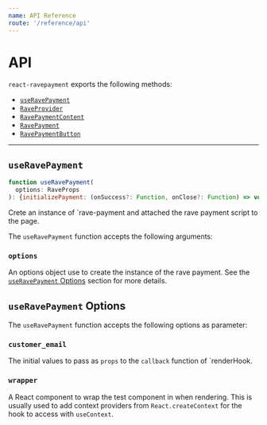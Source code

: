 ```yaml
---
name: API Reference
route: '/reference/api'
---
```


# API

`react-ravepayment` exports the following methods:

- [`useRavePayment`](/reference/api#useRavePayment)
- [`RaveProvider`](/reference/api#RaveProvider)
- [`RavePaymentContent`](/reference/api#RavePaymentContent)
- [`RavePayment`](/reference/api#RavePayment)
- [`RavePaymentButton`](/reference/api#RavePaymentButton)

---

## `useRavePayment`

```js
function useRavePayment(
  options: RaveProps
): {initializePayment: (onSuccess?: Function, onClose?: Function) => void}
```

Crete an instance of `rave-payment and attached the rave payment script to the page.

The `useRavePayment` function accepts the following arguments:

### `options`

An options object use to create the instance of the rave payment. See the
[`useRavePayment` Options](/reference/api#useRavePayment-options) section for more details.

## `useRavePayment` Options

The `useRavePayment` function accepts the following options as parameter:

### `customer_email`

The initial values to pass as `props` to the `callback` function of `renderHook.

### `wrapper`

A React component to wrap the test component in when rendering. This is usually used to add context
providers from `React.createContext` for the hook to access with `useContext`.
